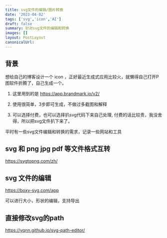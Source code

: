 ```yaml
---
title: svg文件的编辑/图片转换
date: '2023-04-02'
tags: ['svg','icon','AI']
draft: false
summary: 针对svg文件的编辑和转换
images: []
layout: PostLayout
canonicalUrl:
---
```


## 背景
<div style={{ display: 'none' }}>
想给自己的博客设计一个 icon ，正好最近生成式应用比较火，就懒得自己打开P图软件折腾了，自己生成一个。
  
1. 这里用到的是 https://app.brandmark.io/v2/

2. 使用很简单，3步即可生成，不做过多截图和解释

3. 可以选择付费，也可以选择扒svg代码下来自己处理, 付费的话比较贵，我没舍得，所以把svg文件扒下来了。
</div>

平时有一些svg文件编辑和转换的需求，记录一些网站和工具

## svg 和 png jpg pdf 等文件格式互转
https://svgtopng.com/zh/

## svg 文件的编辑
https://boxy-svg.com/app

可以进行大小，形状的编辑，支持导出

## 直接修改svg的path
https://yqnn.github.io/svg-path-editor/